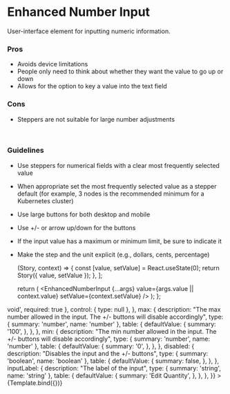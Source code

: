 
<Meta
  title="UI Elements/Enhanced Number Input"
  components={EnhancedNumberInput}
/>

# Enhanced Number Input

User-interface element for inputting numeric information.

### Pros
- Avoids device limitations
- People only need to think about whether they want the value to go up or down
- Allows for the option to key a value into the text field
### Cons
- Steppers are not suitable for large number adjustments

<br />

### Guidelines
- Use steppers for numerical fields with a clear most frequently selected value
- When appropriate set the most frequently selected value as a stepper default (for example, 3 nodes is the recommended minimum for a Kubernetes cluster)
- Use large buttons for both desktop and mobile
- Use +/- or arrow up/down for  the buttons 
- If the input value has a maximum or minimum limit, be sure to indicate it
- Make the step and the unit explicit  (e.g., dollars, cents, percentage)

   (Story, context) => {
     const [value, setValue] = React.useState(0);
     return Story({ value, setValue });
   },
 ];

  return (
    <Paper>
      <EnhancedNumberInput
        {...args}
        value={args.value || context.value}
        setValue={context.setValue}
      />
    </Paper>
  );
};

<Canvas>
  <Story
    name="Enhanced Number Input"
    decorators={decorators}
    args={{
      value: 0,
      setValue: undefined,
      max: undefined,
      min: undefined,
      disabled: undefined,
      inputLabel: undefined,
    }}
    argTypes={{
      value: {
        description: "Allows you to control the numeric value of the input from outside the component",
        type: { summary: 'number', name: 'number', required: true },
      },
      setValue: {
        description: "The function to update the numeric value",
        type: { summary: '(value: number) => void', required: true },
        control: { type: null },
      },
      max: {
        description: "The max number allowed in the input. The +/- buttons will disable accordingly",
        type: { summary: 'number', name: 'number' },
        table: {
          defaultValue: {
            summary: '100',
          },
        },
      },
      min: {
        description: "The min number allowed in the input. The +/- buttons will disable accordingly",
        type: { summary: 'number', name: 'number' },
        table: {
          defaultValue: {
            summary: '0',
          },
        },
      },
      disabled: {
        description: "Disables the input and the +/- buttons",
        type: { summary: 'boolean', name: 'boolean' },
        table: {
          defaultValue: {
            summary: false,
          },
        },
      },
      inputLabel: {
        description: "The label of the input",
        type: { summary: 'string', name: 'string' },
        table: {
          defaultValue: {
            summary: 'Edit Quantity',
          },
        },
      },
    }}
  >
    {Template.bind({})}
  </Story>
</Canvas>

<ArgsTable story="Enhanced Number Input" />